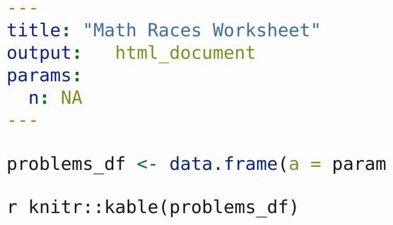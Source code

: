 ```yaml
---
title: "Math Races Worksheet"
output:   html_document
params:
  n: NA
---
```


<style type="text/css">
  body{
  font-size: 36pt;
}
  h1{
  font-size: 50pt;
  text-align: center;
}
</style>

```r
problems_df <- data.frame(a = params$n[1:10], b = params$n[11:20])

```


`r knitr::kable(problems_df)`
